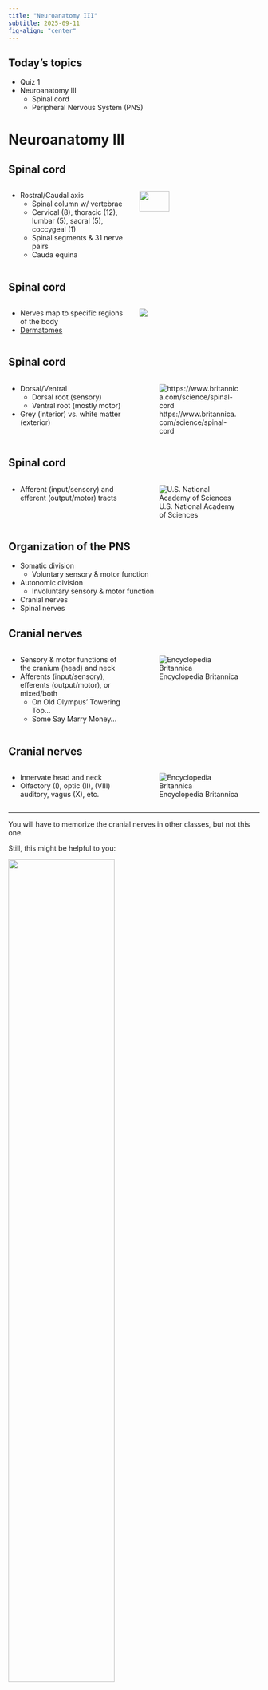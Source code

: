 ```yaml
---
title: "Neuroanatomy III"
subtitle: 2025-09-11
fig-align: "center"
---
```


## Today's topics

- Quiz 1
- Neuroanatomy III
  - Spinal cord
  - Peripheral Nervous System (PNS)
  
# Neuroanatomy III

## Spinal cord

:::: {.columns}
::: {.column width=50%}
- Rostral/Caudal axis
    - Spinal column w/ vertebrae
    - Cervical (8), thoracic (12), lumbar (5), sacral (5), coccygeal (1)
    - Spinal segments & 31 nerve pairs 
    - Cauda equina
:::
::: {.column width=50%}
![](http://www.fauxpress.com/kimball/med/sensory/spinaldivisions.jpg){width="50%"}
:::
::::

## Spinal cord

:::: {.columns}
::: {.column width=50%}
- Nerves map to specific regions of the body
- [Dermatomes](https://en.wikipedia.org/wiki/Dermatome_(anatomy))
:::
::: {.column width=50%}
![](https://upload.wikimedia.org/wikipedia/commons/thumb/9/93/Grant_1962_663.png/960px-Grant_1962_663.png)
:::
::::


## Spinal cord

:::: {.columns}
::: {.column width=50%}
- Dorsal/Ventral
  + Dorsal root (sensory)
  + Ventral root (mostly motor)
- Grey (interior) vs. white matter (exterior)
:::
::: {.column width=50%}
![https://www.britannica.com/science/spinal-cord](https://cdn.britannica.com/75/2975-050-0D5D3A36/views-cross-section-Photograph-cord-segment-drawing.jpg?w=400&h=300&c=crop)
:::
::::

## Spinal cord

:::: {.columns}
::: {.column width=50%}
- Afferent (input/sensory) and efferent (output/motor) tracts
:::
::: {.column width=50%}
![U.S. National Academy of Sciences](https://www.nap.edu/openbook/0309095859/xhtml/images/p2000d3bdg31001.jpg)
:::
::::

## Organization of the PNS  

- Somatic division
    - Voluntary sensory & motor function
- Autonomic division
    - Involuntary sensory & motor function
- Cranial nerves
- Spinal nerves

## Cranial nerves

:::: {.columns}
::: {.column width=50%}
- Sensory & motor functions of the cranium (head) and neck
- Afferents (input/sensory), efferents (output/motor), or mixed/both
  - On Old Olympus' Towering Top...
  - Some Say Marry Money...
:::
::: {.column width=50%}
![Encyclopedia Britannica](https://cdn.britannica.com/44/54244-004-892C5169/nerves-pairs-muscles-region-head-sense-organs.jpg)
:::
::::

## Cranial nerves

:::: {.columns}
::: {.column width=50%}
- Innervate head and neck
- Olfactory (I), optic (II), (VIII) auditory,
vagus (X), etc. 
:::
::: {.column width=50%}
![Encyclopedia Britannica](https://cdn.britannica.com/44/54244-004-892C5169/nerves-pairs-muscles-region-head-sense-organs.jpg)
:::
::::

---

::: {.callout-note}

You will have to memorize the cranial nerves in other classes, but not this one.

Still, this might be helpful to you:

![](https://scontent-iad3-1.xx.fbcdn.net/v/t1.6435-9/33802482_1983049471728042_1024163216910974976_n.png?_nc_cat=109&ccb=1-7&_nc_sid=127cfc&_nc_ohc=1O7B4nP7Xi4Q7kNvwGPZoVd&_nc_oc=AdkNziM0RMksdClJjmjA_I05w5r6NF2pgrggEJ3VnhHsblfzbLpOuvkSNUn1bZaX85c&_nc_zt=23&_nc_ht=scontent-iad3-1.xx&_nc_gid=cc3eJbSmC5UzSiDIESPeoQ&oh=00_Afbkyqu1_TfNsB0cd_P5grUBFssUpFva-_oNLPay4MiEhg&oe=68E8E191){width="65%" fig-align="center"}

:::

## Autonomic nervous system (ANS) 

:::: {.columns}
::: {.column width=50%}
- CNS & PNS components
- Controls "vegetative functions""
    + Limited voluntary control
- Two divisions
    + Sympathetic
    + Parasympathetic
:::
::: {.column width=50%}
![](http://humanphysiology.academy/Neurosciences%202015/Images/2/NEU_autonomic_nervous_system%20Merck%20Manuals.gif){width="80%"}
:::
::::

## Sympathetic division 

:::: {.columns}
::: {.column width=50%}
- Prepares body for action
- "Fight or flight"
- Spinal cord
    + ganglion chain along spinal column to end organs
:::
::: {.column width=50%}
![](http://humanphysiology.academy/Neurosciences%202015/Images/2/NEU_autonomic_nervous_system%20Merck%20Manuals.gif){width="80%" fig-align="right"}
:::
::::

## Sympathetic division

:::: {.columns}
::: {.column width=50%}
- Neurotransmitters
    + Preganglionic: Acetylcholine (ACh) 
    + Post: Norepinephrine (NE)
:::
::: {.column width=50%}
![](http://humanphysiology.academy/Neurosciences%202015/Images/2/NEU_autonomic_nervous_system%20Merck%20Manuals.gif){width="80%" fig-align="right"}
:::
::::

## Parasympathetic division 

:::: {.columns}
::: {.column width=50%}
- Para -> "around"
- Restorative function
- "Rest & digest"
- Spinal cord -> ganglia near end organs -> end organ
    + Neurotransmitter: Acetylcholine (ACh)
:::
::: {.column width=50%}
![](http://humanphysiology.academy/Neurosciences%202015/Images/2/NEU_autonomic_nervous_system%20Merck%20Manuals.gif){width="80%" fig-align="right"}
:::
::::
  

## Putting the pieces together

:::: {.columns}
::: {.column width=50%}
- Vision
  - Eyes
  - Optic (II cranial)
  - LGN of thalamus
  - V1 in occipital lobe
:::
::: {.column width=50%}
![](https://cdn.prometheanworld.com/wp-content/uploads/2023/08/08163712/GettyImages-154341147-1-1-1296x550.jpg)
:::
::::

## Putting the pieces together

:::: {.columns}
::: {.column width=50%}
- Audition
  - Ears
  - VIIIth cranial nerve
  - MGN of thalamus
  - A1 in temporal lobe
:::
::: {.column width=50%}
![](https://cdn.prometheanworld.com/wp-content/uploads/2023/08/08163712/GettyImages-154341147-1-1-1296x550.jpg)
:::
::::

## Putting the pieces together

:::: {.columns}
::: {.column width=50%}
- Somatosensory
  - Skin, muscles, joints
  - Spinal nerves
  - Thalamus
  - S1 in parietal lobe
:::
::: {.column width=50%}
![](https://cdn.prometheanworld.com/wp-content/uploads/2023/08/08163712/GettyImages-154341147-1-1-1296x550.jpg)
:::
::::

## Putting the pieces together

:::: {.columns}
::: {.column width=50%}
- Motor
  - Frontal lobe
  - III, IV, VI cranial nerves
    - Eye movementS
  - Spinal cord
    - Motor neurons that move shoulder, elbow, hand
:::
::: {.column width=50%}
![](https://cdn.prometheanworld.com/wp-content/uploads/2023/08/08163712/GettyImages-154341147-1-1-1296x550.jpg)
:::
::::

## Putting the pieces together

- What happens to that information when it gets to the cerebral cortex?
- Where and how do behaviors, thoughts, and feelings arise?

## Next time

- Cells of the nervous system
- Neurophysiology I

# Resources

## About

This talk was produced using [Quarto](https://quarto.org), using the [RStudio](https://posit.co/products/open-source/rstudio/)
Integrated Development Environment (IDE), version 2025.5.1.513.

The source files are in R and R Markdown, then rendered to HTML using the
[revealJS](https://revealjs.com) framework.
The HTML slides are hosted in a [GitHub repo](https://github.com/psu-psychology/psych-260-2025-fall) and served by GitHub pages:
<https://psu-psychology.github.io/psych-260-2025-fall/>

## References

